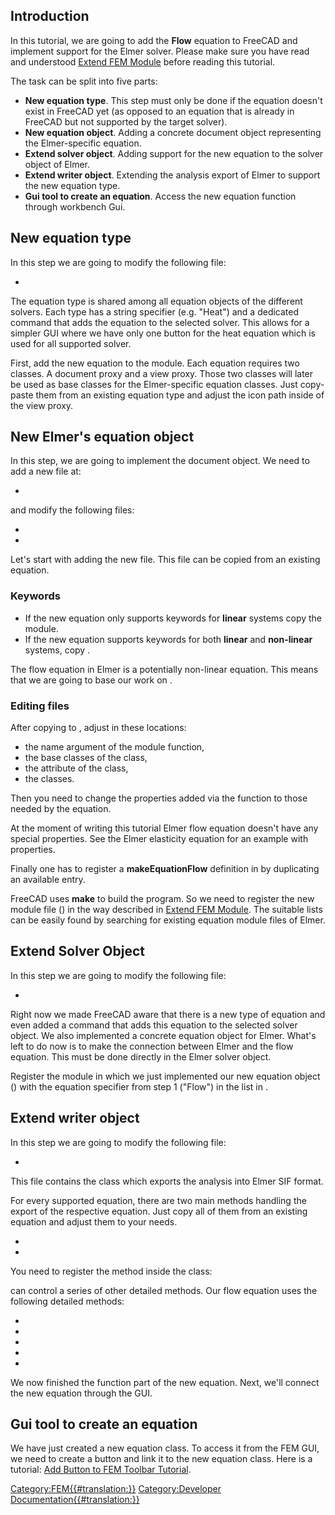 <languages/>

{{TutorialInfo
|Topic=Add FEM Equation
|Level=Advanced
|Time=1 day
|Author=[[User:JohnWang|JohnWang]]
|FCVersion=0.19
}}

== Introduction ==

In this tutorial, we are going to add the '''Flow''' equation to FreeCAD and implement support for the Elmer solver. Please make sure you have read and understood [[Extend_FEM_Module|Extend FEM Module]] before reading this tutorial.

The task can be split into five parts:
* '''New equation type'''. This step must only be done if the equation doesn't exist in FreeCAD yet (as opposed to an equation that is already in FreeCAD but not supported by the target solver). 
* '''New equation object'''. Adding a concrete document object representing the Elmer-specific equation.
* '''Extend solver object'''. Adding support for the new equation to the solver object of Elmer. 
* '''Extend writer object'''. Extending the analysis export of Elmer to support the new equation type.
* '''Gui tool to create an equation'''. Access the new equation function through workbench Gui.

== New equation type ==

In this step we are going to modify the following file:

* {{FileName|src/Mod/Fem/femsolver/equationbase.py}}

The equation type is shared among all equation objects of the different solvers. Each type has a string specifier (e.g. "Heat") and a dedicated command that adds the equation to the selected solver. This allows for a simpler GUI where we have only one button for the heat equation which is used for all supported solver.

First, add the new equation to the {{Incode|equationbase.py}} module. Each equation requires two classes. A document proxy and a view proxy. Those two classes will later be used as base classes for the Elmer-specific equation classes. Just copy-paste them from an existing equation type and adjust the icon path inside {{Incode|getIcon(self)}} of the view proxy.

{{Code|code=
class FlowProxy(BaseProxy):
    pass

class FlowViewProxy(BaseViewProxy):
    def getIcon(self):
        return ":/icons/FEM_EquationFlow.svg"
}}

== New Elmer's equation object ==

In this step, we are going to implement the document object. We need to add a new {{Incode|flow.py}} file at:

* {{FileName|src/Mod/Fem/femsolver/elmer/equations/flow.py}}

and modify the following files:

* {{FileName|src/Mod/Fem/ObjectsFem.py}}
* {{FileName|src/Mod/Fem/CMakeLists.txt}}

Let's start with adding the new {{Incode|flow.py}} file. This file can be copied from an existing equation.

=== Keywords ===

* If the new equation only supports keywords for '''linear''' systems copy the {{Incode|femsolver/elmer/equations/elasticity.py}} module. 
* If the new equation supports keywords for both '''linear''' and '''non-linear''' systems, copy {{Incode|femsolver/elmer/equations/heat.py}}. 

The flow equation in Elmer is a potentially non-linear equation. This means that we are going to base our work on {{Incode|heat.py}}.

=== Editing files ===

After copying {{Incode|heat.py}} to {{Incode|flow.py}}, adjust {{Incode|flow.py}} in these locations:
* the name argument of the {{Incode|create}} module function, 
* the base classes of the {{Incode|Proxy}} class,
* the {{Incode|Type}} attribute of the {{Incode|Proxy}} class, 
* the {{Incode|ViewProxy}} classes.

{{Code|code=
def create(doc, name="'''Flow'''"):
    return femutils.createObject(
        doc, name, Proxy, ViewProxy)

class Proxy(nonlinear.Proxy, equationbase.'''Flow'''Proxy):

    Type = "Fem::EquationElmer'''Flow'''"

    def __init__(self, obj):
        super(Proxy, self).__init__(obj)
        obj.Priority = 10

class ViewProxy(nonlinear.ViewProxy, equationbase.'''Flow'''ViewProxy):
    pass
}}

Then you need to change the properties added via the {{Incode|obj.addProperty(..)}} function to those needed by the equation.

At the moment of writing this tutorial Elmer flow equation doesn't have any special properties. See the Elmer elasticity equation for an example with properties.

Finally one has to register a '''makeEquationFlow''' definition in {{Incode|src/Mod/Fem/ObjectsFem.py}} by duplicating an available entry.

FreeCAD uses '''make''' to build the program. So we need to register the new module file ({{Incode|flow.py}}) in {{Incode|src/Mod/Fem/CMakeLists.txt}} the way described in [https://www.freecadweb.org/wiki/Extend_FEM_Module Extend FEM Module]. The suitable lists can be easily found by searching for existing equation module files of Elmer.

== Extend Solver Object ==

In this step we are going to modify the following file:

* {{FileName|src/Mod/Fem/femsolver/elmer/solver.py}}

Right now we made FreeCAD aware that there is a new type of equation and even added a command that adds this equation to the selected solver object. We also implemented a concrete equation object for Elmer. What's left to do now is to make the connection between Elmer and the flow equation. This must be done directly in the Elmer solver object.

Register the module in which we just implemented our new equation object ({{Incode|flow.py}}) with the equation specifier from step 1 ("Flow") in the {{Incode|_EQUATIONS}} list in {{Incode|elmer/solver.py}}.

{{Code|code=
from .equations import electrostatic
+from .equations import flow

...

_EQUATIONS = {
    "Heat": heat,
    "Elasticity": elasticity,
+    "Flow": flow,
}
}}

== Extend writer object ==

In this step we are going to modify the following file:

* {{FileName|src/Mod/Fem/femsolver/elmer/writer.py}}

This file contains the {{Incode|Writer}} class which exports the analysis into Elmer SIF format.

For every supported equation, there are two main methods handling the export of the respective equation. Just copy all of them from an existing equation and adjust them to your needs.

* {{Incode|_getFlowSolver}}
* {{Incode|_handleFlow}}

You need to register the {{Incode|_handleFlow}} method inside the {{Incode|Writer}} class:

{{Code|code=
class Writer(object):
...
    def write(self):
...
        self._handleFlow()

...

}}

{{Incode|_handleFlow}} can control a series of other detailed methods. Our flow equation uses the following detailed methods:

* {{Incode|_handleFlowConstants}}
* {{Incode|_handleFlowMaterial}}
* {{Incode|_handleFlowInitialVelocity}}
* {{Incode|_handleFlowBndConditions}}
* {{Incode|_handleFlowEquation}}

We now finished the function part of the new equation. Next, we'll connect the new equation through the GUI.

== Gui tool to create an equation ==

We have just created a new equation class. To access it from the FEM GUI, we need to create a button and link it to the new equation class. Here is a tutorial: [[Add_Button_to_FEM_Toolbar_Tutorial|Add Button to FEM Toolbar Tutorial]].

[[Category:FEM{{#translation:}}]]
[[Category:Developer Documentation{{#translation:}}]]